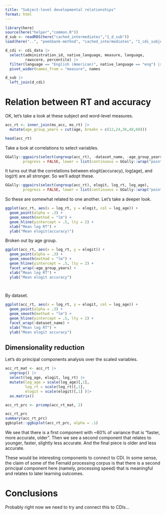 ```yaml
---
title: "Subject-level developmental relationships"
format: html
---
```


```r
library(here)
source(here("helper","common.R"))
d_sub <- readRDS(here("cached_intermediates","1_d_sub"))
load(here("..", "peekbank-method", "cached_intermediates", "1_cdi_subjects.Rds"))
```


```r
d_cdi <- cdi_data |>
  select(administration_id, native_language, measure, language, 
         rawscore, percentile) |>
  filter(language == "English (American)", native_language == "eng") |>
  pivot_wider(names_from = "measure", names
```


```r
d_sub |>
  left_join(d_cdi)
```



# Relation between RT and accuracy 

OK, let's take a look at these subject and word-level measures. 


```r

acc_rt <- inner_join(ms_acc, ms_rt) |>
  mutate(age_group_years = cut(age, breaks = c(12,24,36,48,60)))

head(acc_rt)
```


Take a look at correlations to select variables. 

```r
GGally::ggpairs(select(ungroup(acc_rt), -dataset_name, -age_group_years, -n_accuracy, -n_rt, -administration_id), 
        progress = FALSE, lower = list(continuous = GGally::wrap("points", alpha = 0.03)))

```
It turns out that the correlations between elogit(accuracy), log(age), and log(rt) are all stronger. So we'll adopt these. 


```r
GGally::ggpairs(select(ungroup(acc_rt), elogit, log_rt, log_age), 
        progress = FALSE, lower = list(continuous = GGally::wrap("points", alpha = 0.03)))

```

So these are somewhat related to one another. Let's take a deeper look. 

```r
ggplot(acc_rt, aes(x = log_rt, y = elogit, col = log_age)) +
  geom_point(alpha = .3) +
  geom_smooth(method = "lm") +
  geom_hline(yintercept = .5, lty = 2) + 
  xlab("Mean log RT") + 
  ylab("Mean elogit(accuracy)")
```

Broken out by age group. 

```r
ggplot(acc_rt, aes(x = log_rt, y = elogit)) +
  geom_point(alpha = .3) +
  geom_smooth(method = "lm") +
  geom_hline(yintercept = .5, lty = 2) +
  facet_wrap(~age_group_years) + 
  xlab("Mean log RT") + 
  ylab("Mean elogit accuracy")

  
```

By dataset. 

```r
ggplot(acc_rt, aes(x = log_rt, y = elogit, col = log_age)) +
  geom_point(alpha = .3) +
  geom_smooth(method = "lm") +
  geom_hline(yintercept = .5, lty = 2) +
  facet_wrap(~dataset_name) + 
  xlab("Mean log RT") + 
  ylab("Mean elogit accuracy")

```

## Dimensionality reduction

Let's do principal components analysis over the scaled variables. 

```r
acc_rt_mat <- acc_rt |>
  ungroup() |>
  select(log_age, elogit, log_rt) |>
  mutate(log_age = scale(log_age)[,1], 
         log_rt = scale(log_rt)[,1],
         elogit = scale(elogit)[,1] )|>
  as.matrix()

acc_rt_prc <- prcomp(acc_rt_mat, 2)

acc_rt_prc
summary(acc_rt_prc)
ggbiplot::ggbiplot(acc_rt_prc, alpha = .1)


```

We see that there is a first component with ~60% of variance that is "faster, more accurate, older". Then we see a second component that relates to younger, faster, slightly less accurate. And the final piece is older and less accurate.

These would be interesting components to connect to CDI. In some sense, the claim of some of the Fernald processing corpus is that there is a second principal component here (namely, processing speed) that is meaningful and relates to later learning outcomes. 

# Conclusions

Probably right now we need to try and connect this to CDIs...

